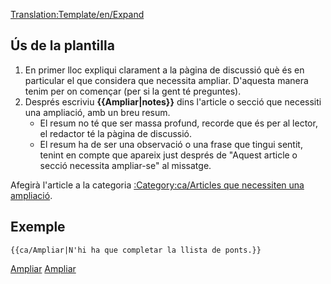 <noinclude>[[Translation:Template/en/Expand]]</noinclude><noinclude></noinclude>{{ca/Metacaixa d'avís| tipus = informació
| imatge= en/Paper-plus.png
| text  = Aquest article o secció necessita '''[{{SERVER}}{{localurl:{{NAMESPACE}}:{{PAGENAME}}|action=edit}} ampliar-se]'''.<br/>{{{1|}}}
<div style="font-size: 80%">
* Podeu trobar més informació sobre què és necessari ampliar exactament a la pàgina de [[Talk:{{PAGENAME}}|discussió]] d'aquest article.
* Recorde utilitzar el [[ca/Wiki/Manual d'Estil|manual d'estil]]
* Lleve aquesta plantilla quan s'hagi ampliat l'article.</div>
}}<includeonly>{{{2|[[Category:ca/Articles que necessiten una ampliació]]}}}</includeonly><noinclude>

==Ús de la plantilla==
#En primer lloc expliqui clarament a la pàgina de discussió què és en particular el que considera que necessita ampliar. D'aquesta manera tenim per on començar (per si la gent té preguntes).
#Després escriviu '''<nowiki>{{</nowiki>Ampliar|notes<nowiki>}}</nowiki>''' dins l'article o secció que necessiti una ampliació, amb un breu resum.
#*El resum no té que ser massa profund, recorde que és per al lector, el redactor té la pàgina de discussió.
#*El resum ha de ser una observació o una frase que tingui sentit, tenint en compte que apareix just després de "Aquest article o secció necessita ampliar-se" al missatge.

Afegirà l'article a la categoria [[:Category:ca/Articles que necessiten una ampliació]].

==Exemple==
<pre>{{ca/Ampliar|N'hi ha que completar la llista de ponts.}}</pre>
{{ca/Ampliar|N'hi ha que completar la llista de ponts.|2=}}

[[Category:ca/Plantilles|Ampliar]][[Category:ca/Caixes de missatges|Ampliar]]</noinclude>